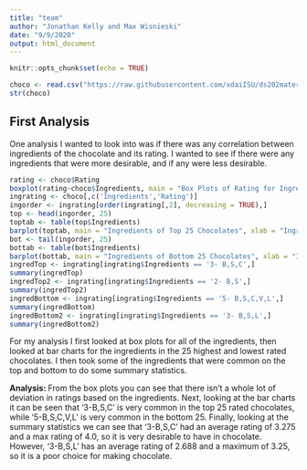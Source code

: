 ```yaml
---
title: "team"
author: "Jonathan Kelly and Max Wisnieski"
date: "9/9/2020"
output: html_document
---
```


```r
knitr::opts_chunk$set(echo = TRUE)
```

```r
choco <- read.csv("https://raw.githubusercontent.com/xdaiISU/ds202materials/master/hwlabs/data/choco.csv") 
str(choco) 
```

## First Analysis

One analysis I wanted to look into was if there was any correlation between ingredients of the chocolate and its rating. I wanted to see if there were any ingredients that were more desirable, and if any were less desirable.

```r
rating <- choco$Rating
boxplot(rating~choco$Ingredients, main = "Box Plots of Rating for Ingredients", xlab = "Ingredients", ylab = "Ratings")
ingrating <- choco[,c('Ingredients','Rating')]
ingorder <- ingrating[order(ingrating[,2], decreasing = TRUE),]
top <- head(ingorder, 25)
toptab <- table(top$Ingredients)
barplot(toptab, main = "Ingredients of Top 25 Chocolates", xlab = "Ingredients", ylab = "Frequency")
bot <- tail(ingorder, 25)
bottab <- table(bot$Ingredients)
barplot(bottab, main = "Ingredients of Bottom 25 Chocolates", xlab = "Ingredients", ylab = "Frequency")
ingredTop <- ingrating[ingrating$Ingredients == '3- B,S,C',]
summary(ingredTop)
ingredTop2 <- ingrating[ingrating$Ingredients == '2- B,S',]
summary(ingredTop2)
ingredBottom <- ingrating[ingrating$Ingredients == '5- B,S,C,V,L',]
summary(ingredBottom)
ingredBottom2 <- ingrating[ingrating$Ingredients == '3- B,S,L',]
summary(ingredBottom2)
```

For my analysis I first looked at box plots for all of the ingredients, then looked at bar charts for the ingredients in the 25 highest and lowest rated chocolates. I then took some of the ingredients that were common on the top and bottom to do some summary statistics.

**Analysis: **From the box plots you can see that there isn't a whole lot of deviation in ratings based on the ingredients. Next, looking at the bar charts it can be seen that '3-B,S,C' is very common in the top 25 rated chocolates, while '5-B,S,C,V,L' is very common in the bottom 25. Finally, looking at the summary statistics we can see that '3-B,S,C' had an average rating of 3.275 and a max rating of 4.0, so it is very desirable to have in chocolate. However, '3-B,S,L' has an average rating of 2.688 and a maximum of 3.25, so it is a poor choice for making chocolate.
